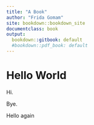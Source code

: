 ```yaml
---
title: "A Book"
author: "Frida Gomam"
site: bookdown::bookdown_site
documentclass: book
output:
  bookdown::gitbook: default
  #bookdown::pdf_book: default
---
```


# Hello World

Hi.

Bye.

Hello again

<!-- If you need PDF output, uncomment bookdown::pdf_book above in YAML. You will need a LaTeX installation, e.g., https://yihui.name/tinytex/ -->
